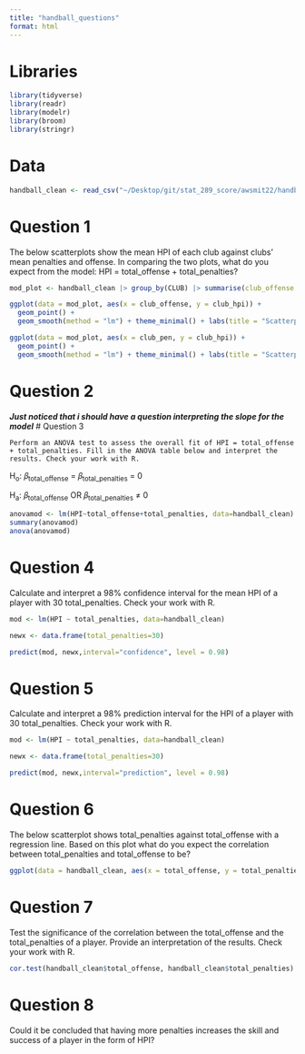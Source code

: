 ```yaml
---
title: "handball_questions"
format: html
---
```

# Libraries

```r
library(tidyverse)
library(readr)
library(modelr)
library(broom)
library(stringr)
```

# Data

```r
handball_clean <- read_csv("~/Desktop/git/stat_289_score/awsmit22/handball_module/data_repo_submission/handball.csv")
```

# Question 1

The below scatterplots show the mean HPI of each club against clubs’ mean penalties and offense. In comparing the two plots, what do you expect from the model: HPI = total_offense + total_penalties?

```r
mod_plot <- handball_clean |> group_by(CLUB) |> summarise(club_offense = mean(total_offense), club_pen = mean(total_penalties), club_hpi = mean(HPI))

ggplot(data = mod_plot, aes(x = club_offense, y = club_hpi)) +
  geom_point() +
  geom_smooth(method = "lm") + theme_minimal() + labs(title = "Scatterplot of club_hpi against club_offense with regression line")

ggplot(data = mod_plot, aes(x = club_pen, y = club_hpi)) +
  geom_point() +
  geom_smooth(method = "lm") + theme_minimal() + labs(title = "Scatterplot of club_hpi against club_penalties with regression line")
```

# Question 2

***Just noticed that i should have a question interpreting the slope for the model***
# Question 3

	Perform an ANOVA test to assess the overall fit of HPI = total_offense + total_penalties. Fill in the ANOVA table below and interpret the results. Check your work with R.

H~o~: 𝛽~total_offense~ = 𝛽~total_penalties~ = 0

H~a~: 𝛽~total_offense~ OR 𝛽~total_penalties~ ≠ 0

```r
anovamod <- lm(HPI~total_offense+total_penalties, data=handball_clean)
summary(anovamod)
anova(anovamod)
```

# Question 4

Calculate and interpret a 98% confidence interval for the mean HPI of a player with 30 total_penalties. Check your work with R.

```r
mod <- lm(HPI ~ total_penalties, data=handball_clean)

newx <- data.frame(total_penalties=30)

predict(mod, newx,interval="confidence", level = 0.98)
```

# Question 5

Calculate and interpret a 98% prediction interval for the HPI of a player with 30 total_penalties. Check your work with R.

```r
mod <- lm(HPI ~ total_penalties, data=handball_clean)

newx <- data.frame(total_penalties=30)

predict(mod, newx,interval="prediction", level = 0.98)
```

# Question 6

The below scatterplot shows total_penalties against total_offense with a regression line. Based on this plot what do you expect the correlation between total_penalties and total_offense to be?

```r
ggplot(data = handball_clean, aes(x = total_offense, y = total_penalties)) + geom_point(alpha = 0.5, aes(colour = POSITION)) + theme_minimal() + geom_smooth(method = "lm") + labs(title = "Scatterplot of total_penalties against total_offense with a regression line")
```

# Question 7

Test the significance of the correlation between the total_offense and the total_penalties of a player. Provide an interpretation of the results. Check your work with R.

```r
cor.test(handball_clean$total_offense, handball_clean$total_penalties)
```

# Question 8

Could it be concluded that having more penalties increases the skill and success of a player in the form of HPI?

